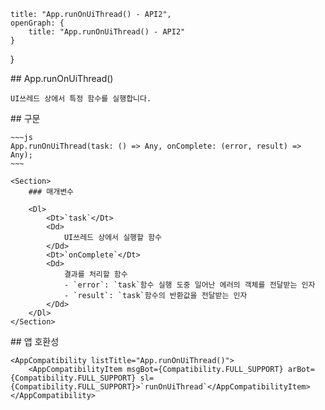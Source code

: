 
    title: "App.runOnUiThread() - API2",
    openGraph: {
        title: "App.runOnUiThread() - API2"
    }
}

<Section>
    ## App.runOnUiThread()

    UI쓰레드 상에서 특정 함수를 실행합니다.
</Section>
<Section>
    ## 구문

    ~~~js
    App.runOnUiThread(task: () => Any, onComplete: (error, result) => Any);
    ~~~

    <Section>
        ### 매개변수

        <Dl>
            <Dt>`task`</Dt>
            <Dd>
                UI쓰레드 상에서 실행할 함수
            </Dd>
            <Dt>`onComplete`</Dt>
            <Dd>
                결과를 처리할 함수
                - `error`: `task`함수 실행 도중 일어난 에러의 객체를 전달받는 인자
                - `result`: `task`함수의 반환값을 전달받는 인자
            </Dd>
        </Dl>
    </Section>
</Section>
<Section>
    ## 앱 호환성

    <AppCompatibility listTitle="App.runOnUiThread()">
        <AppCompatibilityItem msgBot={Compatibility.FULL_SUPPORT} arBot={Compatibility.FULL_SUPPORT} sl={Compatibility.FULL_SUPPORT}>`runOnUiThread`</AppCompatibilityItem>
    </AppCompatibility>
</Section>